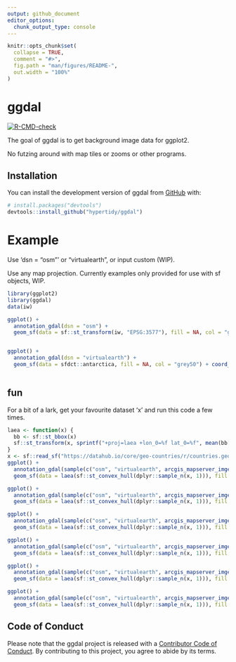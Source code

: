 ```yaml
---
output: github_document
editor_options: 
  chunk_output_type: console
---
```


<!-- README.md is generated from README.Rmd. Please edit that file -->

```r
knitr::opts_chunk$set(
  collapse = TRUE,
  comment = "#>",
  fig.path = "man/figures/README-",
  out.width = "100%"
)
```

# ggdal

<!-- badges: start -->
[![R-CMD-check](https://github.com/hypertidy/ggdal/actions/workflows/R-CMD-check.yaml/badge.svg)](https://github.com/hypertidy/ggdal/actions/workflows/R-CMD-check.yaml)
<!-- badges: end -->

The goal of ggdal is to get background image data for ggplot2. 

No futzing around with map tiles or zooms or other programs. 


## Installation

You can install the development version of ggdal from [GitHub](https://github.com/) with:

``` r
# install.packages("devtools")
devtools::install_github("hypertidy/ggdal")
```

# Example


Use 'dsn = "osm"' or "virtualearth", or input custom (WIP). 

Use any map projection. Currently examples only provided for use with sf objects, WIP. 


```r
library(ggplot2)
library(ggdal)
data(iw)

ggplot() +
  annotation_gdal(dsn = "osm") +
  geom_sf(data = sf::st_transform(iw, "EPSG:3577"), fill = NA, col = "grey50")


ggplot() +
  annotation_gdal(dsn = "virtualearth") +
  geom_sf(data = sfdct::antarctica, fill = NA, col = "grey50") + coord_sf(xlim = c(-6378137, 6378137), 
                                                                          ylim = c(-6378137, 6378137))

```


## fun

For a bit of a lark, get your favourite dataset 'x' and run this code a few times. 

```r
laea <- function(x) {
  bb <- sf::st_bbox(x)
  sf::st_transform(x, sprintf("+proj=laea +lon_0=%f lat_0=%f", mean(bb[c(1, 3)]),   mean(bb[c(2, 3)])))
}
x <- sf::read_sf("https://datahub.io/core/geo-countries/r/countries.geojson")
ggplot() + 
  annotation_gdal(sample(c("osm", "virtualearth", arcgis_mapserver_imgery()), 1)) + 
  geom_sf(data = laea(sf::st_convex_hull(dplyr::sample_n(x, 1))), fill = NA)

ggplot() + 
  annotation_gdal(sample(c("osm", "virtualearth", arcgis_mapserver_imgery()), 1)) + 
  geom_sf(data = laea(sf::st_convex_hull(dplyr::sample_n(x, 1))), fill = NA)

ggplot() + 
  annotation_gdal(sample(c("osm", "virtualearth", arcgis_mapserver_imgery()), 1)) + 
  geom_sf(data = laea(sf::st_convex_hull(dplyr::sample_n(x, 1))), fill = NA)

ggplot() + 
  annotation_gdal(sample(c("osm", "virtualearth", arcgis_mapserver_imgery()), 1)) + 
  geom_sf(data = laea(sf::st_convex_hull(dplyr::sample_n(x, 1))), fill = NA)

ggplot() + 
  annotation_gdal(sample(c("osm", "virtualearth", arcgis_mapserver_imgery()), 1)) + 
  geom_sf(data = laea(sf::st_convex_hull(dplyr::sample_n(x, 1))), fill = NA)

ggplot() + 
  annotation_gdal(sample(c("osm", "virtualearth", arcgis_mapserver_imgery()), 1)) + 
  geom_sf(data = laea(sf::st_convex_hull(dplyr::sample_n(x, 1))), fill = NA)


```

## Code of Conduct
  
Please note that the ggdal project is released with a [Contributor Code of Conduct](https://contributor-covenant.org/version/2/1/CODE_OF_CONDUCT.html). By contributing to this project, you agree to abide by its terms.
